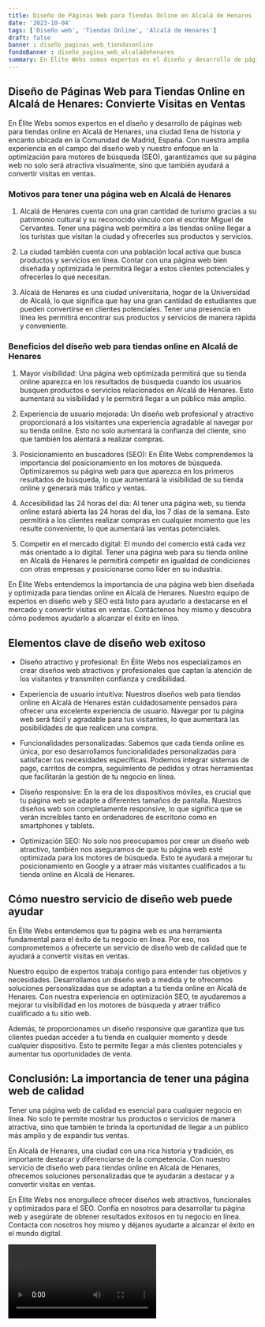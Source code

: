 ```yaml
---
title: Diseño de Páginas Web para Tiendas Online en Alcalá de Henares
date: '2023-10-04'
tags: ['Diseño web', 'Tiendas Online', 'Alcalá de Henares']
draft: false
banner : diseño_paginas_web_tiendasonline
fondoBanner : diseño_pagina_web_alcaládehenares
summary: En Élite Webs somos expertos en el diseño y desarrollo de páginas web para tiendas online en Alcalá de Henares, una ciudad llena de historia y encanto ubicada en la Comunidad de Madrid, España. Con nuestra amplia experiencia en el campo del diseño web y nuestro enfoque en la optimización para motores de búsqueda (SEO), garantizamos que su página web no solo será atractiva visualmente, sino que también ayudará a convertir visitas en ventas.
---
```


## Diseño de Páginas Web para Tiendas Online en Alcalá de Henares: Convierte Visitas en Ventas

En Élite Webs somos expertos en el diseño y desarrollo de páginas web para tiendas online en Alcalá de Henares, una ciudad llena de historia y encanto ubicada en la Comunidad de Madrid, España. Con nuestra amplia experiencia en el campo del diseño web y nuestro enfoque en la optimización para motores de búsqueda (SEO), garantizamos que su página web no solo será atractiva visualmente, sino que también ayudará a convertir visitas en ventas.

### Motivos para tener una página web en Alcalá de Henares

1. Alcalá de Henares cuenta con una gran cantidad de turismo gracias a su patrimonio cultural y su reconocido vínculo con el escritor Miguel de Cervantes. Tener una página web permitirá a las tiendas online llegar a los turistas que visitan la ciudad y ofrecerles sus productos y servicios.

2. La ciudad también cuenta con una población local activa que busca productos y servicios en línea. Contar con una página web bien diseñada y optimizada le permitirá llegar a estos clientes potenciales y ofrecerles lo que necesitan.

3. Alcalá de Henares es una ciudad universitaria, hogar de la Universidad de Alcalá, lo que significa que hay una gran cantidad de estudiantes que pueden convertirse en clientes potenciales. Tener una presencia en línea les permitirá encontrar sus productos y servicios de manera rápida y conveniente.

### Beneficios del diseño web para tiendas online en Alcalá de Henares

1. Mayor visibilidad: Una página web optimizada permitirá que su tienda online aparezca en los resultados de búsqueda cuando los usuarios busquen productos o servicios relacionados en Alcalá de Henares. Esto aumentará su visibilidad y le permitirá llegar a un público más amplio.

2. Experiencia de usuario mejorada: Un diseño web profesional y atractivo proporcionará a los visitantes una experiencia agradable al navegar por su tienda online. Esto no solo aumentará la confianza del cliente, sino que también los alentará a realizar compras.

3. Posicionamiento en buscadores (SEO): En Élite Webs comprendemos la importancia del posicionamiento en los motores de búsqueda. Optimizaremos su página web para que aparezca en los primeros resultados de búsqueda, lo que aumentará la visibilidad de su tienda online y generará más tráfico y ventas.

4. Accesibilidad las 24 horas del día: Al tener una página web, su tienda online estará abierta las 24 horas del día, los 7 días de la semana. Esto permitirá a los clientes realizar compras en cualquier momento que les resulte conveniente, lo que aumentará las ventas potenciales.

5. Competir en el mercado digital: El mundo del comercio está cada vez más orientado a lo digital. Tener una página web para su tienda online en Alcalá de Henares le permitirá competir en igualdad de condiciones con otras empresas y posicionarse como líder en su industria.

En Élite Webs entendemos la importancia de una página web bien diseñada y optimizada para tiendas online en Alcalá de Henares. Nuestro equipo de expertos en diseño web y SEO está listo para ayudarlo a destacarse en el mercado y convertir visitas en ventas. Contáctenos hoy mismo y descubra cómo podemos ayudarlo a alcanzar el éxito en línea.

<GifSeo />

<Cta />

## Elementos clave de diseño web exitoso

- Diseño atractivo y profesional: En Élite Webs nos especializamos en crear diseños web atractivos y profesionales que captan la atención de los visitantes y transmiten confianza y credibilidad.

- Experiencia de usuario intuitiva: Nuestros diseños web para tiendas online en Alcalá de Henares están cuidadosamente pensados para ofrecer una excelente experiencia de usuario. Navegar por tu página web será fácil y agradable para tus visitantes, lo que aumentará las posibilidades de que realicen una compra.

- Funcionalidades personalizadas: Sabemos que cada tienda online es única, por eso desarrollamos funcionalidades personalizadas para satisfacer tus necesidades específicas. Podemos integrar sistemas de pago, carritos de compra, seguimiento de pedidos y otras herramientas que facilitarán la gestión de tu negocio en línea.

- Diseño responsive: En la era de los dispositivos móviles, es crucial que tu página web se adapte a diferentes tamaños de pantalla. Nuestros diseños web son completamente responsive, lo que significa que se verán increíbles tanto en ordenadores de escritorio como en smartphones y tablets.

- Optimización SEO: No solo nos preocupamos por crear un diseño web atractivo, también nos aseguramos de que tu página web esté optimizada para los motores de búsqueda. Esto te ayudará a mejorar tu posicionamiento en Google y a atraer más visitantes cualificados a tu tienda online en Alcalá de Henares.

## Cómo nuestro servicio de diseño web puede ayudar

En Élite Webs entendemos que tu página web es una herramienta fundamental para el éxito de tu negocio en línea. Por eso, nos comprometemos a ofrecerte un servicio de diseño web de calidad que te ayudará a convertir visitas en ventas. 

Nuestro equipo de expertos trabaja contigo para entender tus objetivos y necesidades. Desarrollamos un diseño web a medida y te ofrecemos soluciones personalizadas que se adaptan a tu tienda online en Alcalá de Henares. Con nuestra experiencia en optimización SEO, te ayudaremos a mejorar tu visibilidad en los motores de búsqueda y atraer tráfico cualificado a tu sitio web.

Además, te proporcionamos un diseño responsive que garantiza que tus clientes puedan acceder a tu tienda en cualquier momento y desde cualquier dispositivo. Esto te permite llegar a más clientes potenciales y aumentar tus oportunidades de venta.

## Conclusión: La importancia de tener una página web de calidad

Tener una página web de calidad es esencial para cualquier negocio en línea. No solo te permite mostrar tus productos o servicios de manera atractiva, sino que también te brinda la oportunidad de llegar a un público más amplio y de expandir tus ventas.

En Alcalá de Henares, una ciudad con una rica historia y tradición, es importante destacar y diferenciarse de la competencia. Con nuestro servicio de diseño web para tiendas online en Alcalá de Henares, ofrecemos soluciones personalizadas que te ayudarán a destacar y a convertir visitas en ventas.

En Élite Webs nos enorgullece ofrecer diseños web atractivos, funcionales y optimizados para el SEO. Confía en nosotros para desarrollar tu página web y asegúrate de obtener resultados exitosos en tu negocio en línea. Contacta con nosotros hoy mismo y déjanos ayudarte a alcanzar el éxito en el mundo digital.

<Video />

<CtaBot job='Tiendas Online' city='Alcalá de Henares'/>

<Gmaps query='Alcalá de Henares+españa+maps' />